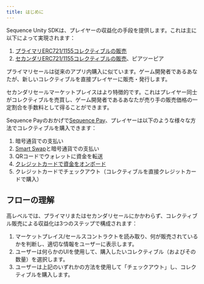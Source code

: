 ```yaml
---
title: はじめに
---
```


Sequence Unity SDKは、プレイヤーの収益化の手段を提供します。これは主に以下によって実現されます：

1. [プライマリERC721/1155コレクティブルの販売](/sdk/unity/monetization/primary-sales/intro)
2. [セカンダリERC721/1155コレクティブルの販売](/sdk/unity/monetization/secondary-sales/intro)、ピアツーピア

プライマリセールは従来のアプリ内購入に似ています。ゲーム開発者であるあなたが、新しいコレクティブルを直接プレイヤーに販売・発行します。

セカンダリセールマーケットプレイスはより特徴的です。これはプレイヤー同士がコレクティブルを売買し、ゲーム開発者であるあなたが売り手の販売価格の一定割合を手数料として得ることができます。

Sequence Payのおかげで[Sequence Pay](/solutions/payments/overview)、プレイヤーは以下のような様々な方法でコレクティブルを購入できます：

1. 暗号通貨での支払い
2. [Smart Swap](/sdk/web/guides/smart-swaps)と暗号通貨での支払い
3. QRコードでウォレットに資金を転送
4. [クレジットカードで資金をオンボード](/sdk/unity/monetization/onboard-user-funds)
5. クレジットカードでチェックアウト（コレクティブルを直接クレジットカードで購入）

## フローの理解

高レベルでは、プライマリまたはセカンダリセールにかかわらず、コレクティブル販売による収益化は3つのステップで構成されます：

1. マーケットプレイス/セールスコントラクトを読み取り、何が販売されているかを判断し、適切な情報をユーザーに表示します。
2. ユーザーは何らかのUIを使用して、購入したいコレクティブル（およびその数量）を選択します。
3. ユーザーは上記のいずれかの方法を使用して「チェックアウト」し、コレクティブルを購入します。

